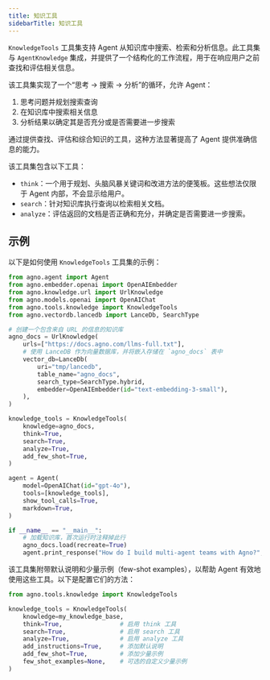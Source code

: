 ```yaml
---
title: 知识工具
sidebarTitle: 知识工具
---
```


`KnowledgeTools` 工具集支持 Agent 从知识库中搜索、检索和分析信息。此工具集与 `AgentKnowledge` 集成，并提供了一个结构化的工作流程，用于在响应用户之前查找和评估相关信息。

该工具集实现了一个“思考 → 搜索 → 分析”的循环，允许 Agent：
1. 思考问题并规划搜索查询
2. 在知识库中搜索相关信息
3. 分析结果以确定其是否充分或是否需要进一步搜索

通过提供查找、评估和综合知识的工具，这种方法显著提高了 Agent 提供准确信息的能力。

该工具集包含以下工具：

- `think`：一个用于规划、头脑风暴关键词和改进方法的便笺板。这些想法仅限于 Agent 内部，不会显示给用户。
- `search`：针对知识库执行查询以检索相关文档。
- `analyze`：评估返回的文档是否正确和充分，并确定是否需要进一步搜索。

## 示例

以下是如何使用 `KnowledgeTools` 工具集的示例：

```python
from agno.agent import Agent
from agno.embedder.openai import OpenAIEmbedder
from agno.knowledge.url import UrlKnowledge
from agno.models.openai import OpenAIChat
from agno.tools.knowledge import KnowledgeTools
from agno.vectordb.lancedb import LanceDb, SearchType

# 创建一个包含来自 URL 的信息的知识库
agno_docs = UrlKnowledge(
    urls=["https://docs.agno.com/llms-full.txt"],
    # 使用 LanceDB 作为向量数据库，并将嵌入存储在 `agno_docs` 表中
    vector_db=LanceDb(
        uri="tmp/lancedb",
        table_name="agno_docs",
        search_type=SearchType.hybrid,
        embedder=OpenAIEmbedder(id="text-embedding-3-small"),
    ),
)

knowledge_tools = KnowledgeTools(
    knowledge=agno_docs,
    think=True,
    search=True,
    analyze=True,
    add_few_shot=True,
)

agent = Agent(
    model=OpenAIChat(id="gpt-4o"),
    tools=[knowledge_tools],
    show_tool_calls=True,
    markdown=True,
)

if __name__ == "__main__":
    # 加载知识库，首次运行时注释掉此行
    agno_docs.load(recreate=True)
    agent.print_response("How do I build multi-agent teams with Agno?", stream=True)
```

该工具集附带默认说明和少量示例（few-shot examples），以帮助 Agent 有效地使用这些工具。以下是配置它们的方法：

```python
from agno.tools.knowledge import KnowledgeTools

knowledge_tools = KnowledgeTools(
    knowledge=my_knowledge_base,
    think=True,                # 启用 think 工具
    search=True,               # 启用 search 工具
    analyze=True,              # 启用 analyze 工具
    add_instructions=True,     # 添加默认说明
    add_few_shot=True,         # 添加少量示例
    few_shot_examples=None,    # 可选的自定义少量示例
)
```